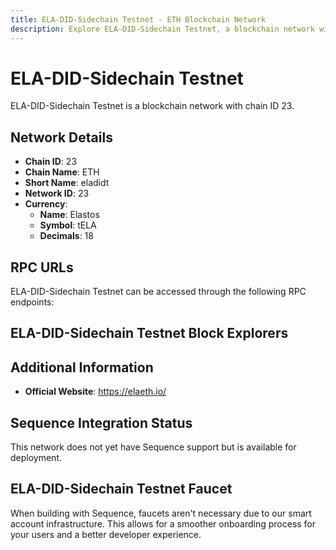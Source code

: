 ```yaml
--- 
title: ELA-DID-Sidechain Testnet - ETH Blockchain Network
description: Explore ELA-DID-Sidechain Testnet, a blockchain network with chain ID 23. Learn about its native currency, Elastos, and how to interact with the network.
---
```


# ELA-DID-Sidechain Testnet

ELA-DID-Sidechain Testnet is a blockchain network with chain ID 23.

## Network Details

- **Chain ID**: 23
- **Chain Name**: ETH
- **Short Name**: eladidt
- **Network ID**: 23
- **Currency**: 
  - **Name**: Elastos
  - **Symbol**: tELA
  - **Decimals**: 18

## RPC URLs

ELA-DID-Sidechain Testnet can be accessed through the following RPC endpoints:



## ELA-DID-Sidechain Testnet Block Explorers



## Additional Information

- **Official Website**: https://elaeth.io/

## Sequence Integration Status

This network does not yet have Sequence support but is available for deployment.

## ELA-DID-Sidechain Testnet Faucet

When building with Sequence, faucets aren't necessary due to our smart account infrastructure. This allows for a smoother onboarding process for your users and a better developer experience.

